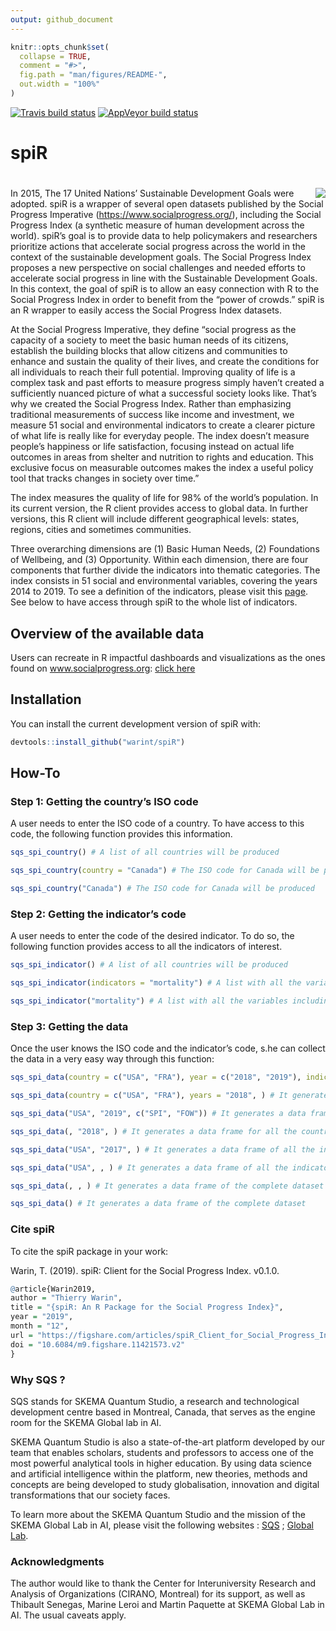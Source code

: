 ```yaml
---
output: github_document
---
```


<!-- README.md is generated from README.Rmd. Please edit that file -->

```r
knitr::opts_chunk$set(
  collapse = TRUE,
  comment = "#>",
  fig.path = "man/figures/README-",
  out.width = "100%"
)
```

<!-- badges: start -->
[![Travis build status](https://travis-ci.org/warint/spiR.svg?branch=master)](https://travis-ci.org/warint/spiR)
[![AppVeyor build status](https://ci.appveyor.com/api/projects/status/github/warint/spiR?branch=master&svg=true)](https://ci.appveyor.com/project/warint/spiR)
<!-- badges: end -->

# spiR

# <img src="man/figures/LOGO.png" align="right" />

In 2015, The 17 United Nations' Sustainable Development Goals were adopted. spiR is a wrapper of several open datasets published by the Social Progress Imperative (<https://www.socialprogress.org/>), including the Social Progress Index (a synthetic measure of human development across the world). spiR's goal is to provide data to help policymakers and researchers prioritize actions that accelerate social progress across the world in the context of the sustainable development goals.
The Social Progress Index proposes a new perspective on social challenges and needed efforts to accelerate social progress in line with the Sustainable Development Goals. In this context, the goal of spiR is to allow an easy connection with R to the Social Progress Index in order to benefit from the "power of crowds." spiR is an R wrapper to easily access the Social Progress Index datasets.

At the Social Progress Imperative, they define "social progress as the capacity of a society to meet the basic human needs of its citizens, establish the building blocks that allow citizens and communities to enhance and sustain the quality of their lives, and create the conditions for all individuals to reach their full potential. Improving quality of life is a complex task and past efforts to measure progress simply haven’t created a sufficiently nuanced picture of what a successful society looks like. That’s why we created the Social Progress Index. Rather than emphasizing traditional measurements of success like income and investment, we measure 51 social and environmental indicators to create a clearer picture of what life is really like for everyday people. The index doesn’t measure people’s happiness or life satisfaction, focusing instead on actual life outcomes in areas from shelter and nutrition to rights and education. This exclusive focus on measurable outcomes makes the index a useful policy tool that tracks changes in society over time." 

The index measures the quality of life for 98% of the world's population. In its current version, the R client provides access to global data. In further versions, this R client will include different geographical levels: states, regions, cities and sometimes communities.

Three overarching dimensions are (1) Basic Human Needs, (2) Foundations of Wellbeing, and (3) Opportunity. Within each dimension, there are four components that further divide the indicators into thematic categories. The index consists in 51 social and environmental variables, covering the years 2014 to 2019. 
To see a definition of the indicators, please visit this [page](https://www.socialprogress.org/index/global/definitions/BHN/0/0). See below to have access through spiR to the whole list of indicators.

## Overview of the available data

Users can recreate in R impactful dashboards and visualizations as the ones found on [www.socialprogress.org](http://www.socialprogress.org){target="_blank"}: [click here](https://www.socialprogress.org/?tab=2&code=NOR&embedded=true){target="_blank"}


## Installation

You can install the current development version of spiR with:

```r
devtools::install_github("warint/spiR")
```


## How-To

### Step 1: Getting the country's ISO code

A user needs to enter the ISO code of a country. To have access to this code, the following function provides this information.

```r
sqs_spi_country() # A list of all countries will be produced

sqs_spi_country(country = "Canada") # The ISO code for Canada will be produced

sqs_spi_country("Canada") # The ISO code for Canada will be produced
```

### Step 2: Getting the indicator's code

A user needs to enter the code of the desired indicator. To do so, the following function provides access to all the indicators of interest.

```r
sqs_spi_indicator() # A list of all countries will be produced

sqs_spi_indicator(indicators = "mortality") # A list with all the variables including "mortlity" will be produced

sqs_spi_indicator("mortality") # A list with all the variables including "mortlity" will be produced
```

### Step 3: Getting the data

Once the user knows the ISO code and the indicator's code, s.he can collect the data in a very easy way through this function:

```r
sqs_spi_data(country = c("USA", "FRA"), year = c("2018", "2019"), indicators = "SPI") # It generates a data frame of the overall SPI indicator for the USA and France for the years 2018 and 2019

sqs_spi_data(country = c("USA", "FRA"), years = "2018", ) # It generates a data frame of all the indicators for the USA and France for the year 2018

sqs_spi_data("USA", "2019", c("SPI", "FOW")) # It generates a data frame of the SPI and FOW indicators for the USA in 2019

sqs_spi_data(, "2018", ) # It generates a data frame for all the countries and all the indicators for 2018

sqs_spi_data("USA", "2017", ) # It generates a data frame of all the indicators for the USA in 2017

sqs_spi_data("USA", , ) # It generates a data frame of all the indicators for all the years for the USA

sqs_spi_data(, , ) # It generates a data frame of the complete dataset

sqs_spi_data() # It generates a data frame of the complete dataset
```


### Cite spiR

To cite the spiR package in your work:

Warin, T. (2019). spiR: Client for the Social Progress Index. v0.1.0.

```r
@article{Warin2019,
author = "Thierry Warin",
title = "{spiR: An R Package for the Social Progress Index}",
year = "2019",
month = "12",
url = "https://figshare.com/articles/spiR_Client_for_Social_Progress_Index_Data/11421573",
doi = "10.6084/m9.figshare.11421573.v2"
}
```

### Why SQS ?

SQS stands for SKEMA Quantum Studio, a research and technological development centre based in Montreal, Canada, that serves as the engine room for the SKEMA Global lab in AI.

SKEMA Quantum Studio is also a state-of-the-art platform developed by our team that enables scholars, students and professors to access one of the most powerful analytical tools in higher education. By using data science and artificial intelligence within the platform, new theories, methods and concepts are being developed to study globalisation, innovation and digital transformations that our society faces.

To learn more about the SKEMA Quantum Studio and the mission of the SKEMA Global Lab in AI, please visit the following websites : [SQS]( https://quantumstudio.skemagloballab.io) ; [Global Lab](https://skemagloballab.io/).

### Acknowledgments

The author would like to thank the Center for Interuniversity Research and Analysis of Organizations (CIRANO, Montreal) for its support, as well as Thibault Senegas, Marine Leroi and Martin Paquette at SKEMA Global Lab in AI. The usual caveats apply.
